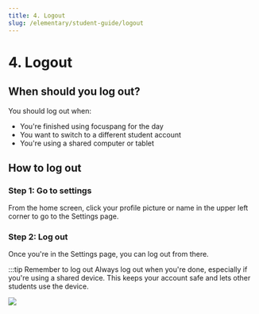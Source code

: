 ```yaml
---
title: 4. Logout
slug: /elementary/student-guide/logout
---
```



# 4. Logout

## When should you log out?

You should log out when:

- You're finished using focuspang for the day
- You want to switch to a different student account
- You're using a shared computer or tablet

## How to log out

### Step 1: Go to settings

From the home screen, click your profile picture or name in the upper left corner to go to the Settings page.

### Step 2: Log out

Once you're in the Settings page, you can log out from there.

:::tip Remember to log out
Always log out when you're done, especially if you're using a shared device. This keeps your account safe and lets other students use the device.

<Image src="/img/en/elementary/student/12-01.jpg" size="lg" />

